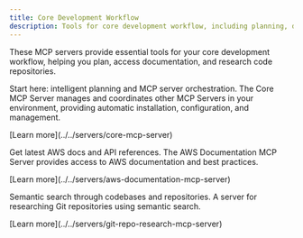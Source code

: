 ```yaml
---
title: Core Development Workflow
description: Tools for core development workflow, including planning, documentation, and code research.
---
```



These MCP servers provide essential tools for your core development workflow, helping you plan, access documentation, and research code repositories.

<CardGrid>
  <Card title="Core MCP Server" icon="rocket">
    <div>
      <p>Start here: intelligent planning and MCP server orchestration. The Core MCP Server manages and coordinates other MCP Servers in your environment, providing automatic installation, configuration, and management.</p>
      <p class="tool-details">[Learn more](../../servers/core-mcp-server)</p>
      <Badge text="Planning & Orchestration" size="small"/>
    </div>
  </Card>

  <Card title="AWS Documentation MCP Server" icon="document">
    <div>
      <p>Get latest AWS docs and API references. The AWS Documentation MCP Server provides access to AWS documentation and best practices.</p>
      <p class="tool-details">[Learn more](../../servers/aws-documentation-mcp-server)</p>
      <Badge text="Documentation" size="small"/>
    </div>
  </Card>

  <Card title="Git Repo Research MCP Server" icon="github">
    <div>
      <p>Semantic search through codebases and repositories. A server for researching Git repositories using semantic search.</p>
      <p class="tool-details">[Learn more](../../servers/git-repo-research-mcp-server)</p>
      <Badge text="Code Research" size="small"/>
    </div>
  </Card>
</CardGrid>
